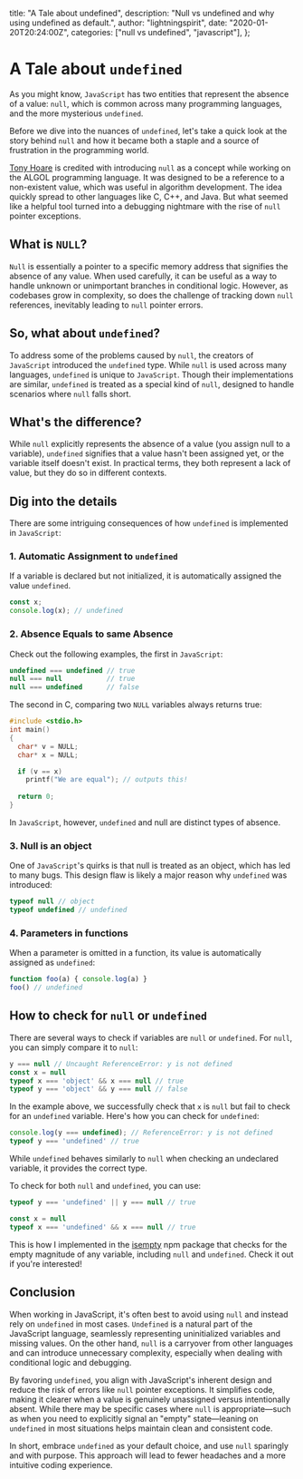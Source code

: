   title: "A Tale about undefined",
  description: "Null vs undefined and why using undefined as default.",
  author: "lightningspirit",
  date: "2020-01-20T20:24:00Z",
  categories: ["null vs undefined", "javascript"],
};

# A Tale about `undefined`

As you might know, `JavaScript` has two entities that represent the absence of a value: `null`, which is common across many programming languages, and the more mysterious `undefined`.

Before we dive into the nuances of `undefined`, let's take a quick look at the story behind `null` and how it became both a staple and a source of frustration in the programming world.

[Tony Hoare](https://news.ycombinator.com/item?id=12427069) is credited with introducing `null` as a concept while working on the ALGOL programming language. It was designed to be a reference to a non-existent value, which was useful in algorithm development. The idea quickly spread to other languages like C, C++, and Java. But what seemed like a helpful tool turned into a debugging nightmare with the rise of `null` pointer exceptions.

## What is `NULL`?

`Null` is essentially a pointer to a specific memory address that signifies the absence of any value. When used carefully, it can be useful as a way to handle unknown or unimportant branches in conditional logic. However, as codebases grow in complexity, so does the challenge of tracking down `null` references, inevitably leading to `null` pointer errors.

## So, what about `undefined`?

To address some of the problems caused by `null`, the creators of `JavaScript` introduced the `undefined` type. While `null` is used across many languages, `undefined` is unique to `JavaScript`. Though their implementations are similar, `undefined` is treated as a special kind of `null`, designed to handle scenarios where `null` falls short.

## What's the difference?

While `null` explicitly represents the absence of a value (you assign null to a variable), `undefined` signifies that a value hasn't been assigned yet, or the variable itself doesn't exist. In practical terms, they both represent a lack of value, but they do so in different contexts.

## Dig into the details

There are some intriguing consequences of how `undefined` is implemented in `JavaScript`:

### 1. Automatic Assignment to `undefined`

If a variable is declared but not initialized, it is automatically assigned the value `undefined`.
```js
const x;
console.log(x); // undefined
```

### 2. Absence Equals to same Absence

Check out the following examples, the first in `JavaScript`:
```js
undefined === undefined // true
null === null           // true
null === undefined      // false
```
The second in C, comparing two `NULL` variables always returns true:
```c
#include <stdio.h>
int main()
{
  char* v = NULL;
  char* x = NULL;

  if (v == x)
    printf("We are equal"); // outputs this!
  
  return 0;
}
```
In `JavaScript`, however, `undefined` and null are distinct types of absence.

### 3. Null is an object

One of `JavaScript`'s quirks is that null is treated as an object, which has led to many bugs. This design flaw is likely a major reason why `undefined` was introduced:
```js
typeof null // object
typeof undefined // undefined
```

### 4. Parameters in functions

When a parameter is omitted in a function, its value is automatically assigned as `undefined`:
```js
function foo(a) { console.log(a) }
foo() // undefined
```

## How to check for `null` or `undefined`

There are several ways to check if variables are `null` or `undefined`. For `null`, you can simply compare it to `null`:

```js
y === null // Uncaught ReferenceError: y is not defined
const x = null
typeof x === 'object' && x === null // true
typeof y === 'object' && y === null // false
```

In the example above, we successfully check that `x` is `null` but fail to check for an `undefined` variable. Here's how you can check for `undefined`:

```js
console.log(y === undefined); // ReferenceError: y is not defined
typeof y === 'undefined' // true
```
While `undefined` behaves similarly to `null` when checking an undeclared variable, it provides the correct type.

To check for both `null` and `undefined`, you can use:
```js
typeof y === 'undefined' || y === null // true

const x = null
typeof x === 'undefined' && x === null // true
```

This is how I implemented in the [isempty](https://github.com/lightningspirit/isempty) npm package that checks for the empty magnitude of any variable, including `null` and `undefined`. Check it out if you're interested!

## Conclusion

When working in JavaScript, it's often best to avoid using `null` and instead rely on `undefined` in most cases. `Undefined` is a natural part of the JavaScript language, seamlessly representing uninitialized variables and missing values. On the other hand, `null` is a carryover from other languages and can introduce unnecessary complexity, especially when dealing with conditional logic and debugging.

By favoring `undefined`, you align with JavaScript's inherent design and reduce the risk of errors like `null` pointer exceptions. It simplifies code, making it clearer when a value is genuinely unassigned versus intentionally absent. While there may be specific cases where `null` is appropriate—such as when you need to explicitly signal an "empty" state—leaning on `undefined` in most situations helps maintain clean and consistent code.

In short, embrace `undefined` as your default choice, and use `null` sparingly and with purpose. This approach will lead to fewer headaches and a more intuitive coding experience.
